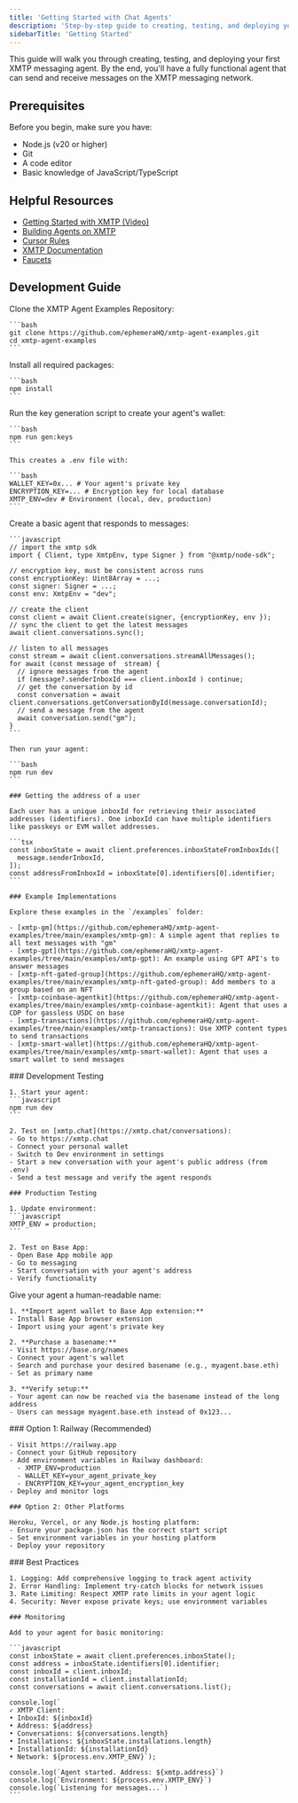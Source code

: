 ```yaml
---
title: 'Getting Started with Chat Agents'
description: 'Step-by-step guide to creating, testing, and deploying your first XMTP messaging agent'
sidebarTitle: 'Getting Started'
---
```


This guide will walk you through creating, testing, and deploying your first XMTP messaging agent. By the end, you'll have a fully functional agent that can send and receive messages on the XMTP messaging network.

## Prerequisites

Before you begin, make sure you have:

- Node.js (v20 or higher)
- Git
- A code editor
- Basic knowledge of JavaScript/TypeScript

## Helpful Resources

- [Getting Started with XMTP (Video)](https://www.youtube.com/watch?v=djRLnWUvwIA)
- [Building Agents on XMTP](https://github.com/ephemeraHQ/xmtp-agent-examples)
- [Cursor Rules](https://github.com/ephemeraHQ/xmtp-agent-examples/blob/main/.cursor/rules/xmtp.md)
- [XMTP Documentation](https://docs.xmtp.org/)
- [Faucets](https://portal.cdp.coinbase.com/products/faucet)

## Development Guide

<Steps>
  <Step title="Set Up Your Development Environment">
    Clone the XMTP Agent Examples Repository:

    ```bash
    git clone https://github.com/ephemeraHQ/xmtp-agent-examples.git
    cd xmtp-agent-examples
    ```

  </Step>

  <Step title="Install Dependencies">
    Install all required packages:

    ```bash
    npm install
    ```

  </Step>

  <Step title="Generate Keys for Your Agent">
    Run the key generation script to create your agent's wallet:

    ```bash
    npm run gen:keys
    ```

    This creates a .env file with:

    ```bash
    WALLET_KEY=0x... # Your agent's private key
    ENCRYPTION_KEY=... # Encryption key for local database
    XMTP_ENV=dev # Environment (local, dev, production)
    ```

  </Step>

  <Step title="Write Your Agent Logic">
    Create a basic agent that responds to messages:

    ```javascript
    // import the xmtp sdk
    import { Client, type XmtpEnv, type Signer } from "@xmtp/node-sdk";

    // encryption key, must be consistent across runs
    const encryptionKey: Uint8Array = ...;
    const signer: Signer = ...;
    const env: XmtpEnv = "dev";

    // create the client
    const client = await Client.create(signer, {encryptionKey, env });
    // sync the client to get the latest messages
    await client.conversations.sync();

    // listen to all messages
    const stream = await client.conversations.streamAllMessages();
    for await (const message of  stream) {
      // ignore messages from the agent
      if (message?.senderInboxId === client.inboxId ) continue;
      // get the conversation by id
      const conversation = await client.conversations.getConversationById(message.conversationId);
      // send a message from the agent
      await conversation.send("gm");
    }
    ```

    Then run your agent:

    ```bash
    npm run dev
    ```

    ### Getting the address of a user

    Each user has a unique inboxId for retrieving their associated addresses (identifiers). One inboxId can have multiple identifiers like passkeys or EVM wallet addresses.

    ```tsx
    const inboxState = await client.preferences.inboxStateFromInboxIds([
      message.senderInboxId,
    ]);
    const addressFromInboxId = inboxState[0].identifiers[0].identifier;
    ```

    ### Example Implementations

    Explore these examples in the `/examples` folder:

    - [xmtp-gm](https://github.com/ephemeraHQ/xmtp-agent-examples/tree/main/examples/xmtp-gm): A simple agent that replies to all text messages with "gm"
    - [xmtp-gpt](https://github.com/ephemeraHQ/xmtp-agent-examples/tree/main/examples/xmtp-gpt): An example using GPT API's to answer messages
    - [xmtp-nft-gated-group](https://github.com/ephemeraHQ/xmtp-agent-examples/tree/main/examples/xmtp-nft-gated-group): Add members to a group based on an NFT
    - [xmtp-coinbase-agentkit](https://github.com/ephemeraHQ/xmtp-agent-examples/tree/main/examples/xmtp-coinbase-agentkit): Agent that uses a CDP for gassless USDC on base
    - [xmtp-transactions](https://github.com/ephemeraHQ/xmtp-agent-examples/tree/main/examples/xmtp-transactions): Use XMTP content types to send transactions
    - [xmtp-smart-wallet](https://github.com/ephemeraHQ/xmtp-agent-examples/tree/main/examples/xmtp-smart-wallet): Agent that uses a smart wallet to send messages

  </Step>

  <Step title="Test Your Agent">
    ### Development Testing

    1. Start your agent:
    ```javascript
    npm run dev
    ```

    2. Test on [xmtp.chat](https://xmtp.chat/conversations):
    - Go to https://xmtp.chat
    - Connect your personal wallet
    - Switch to Dev environment in settings
    - Start a new conversation with your agent's public address (from .env)
    - Send a test message and verify the agent responds

    ### Production Testing

    1. Update environment:
    ```javascript
    XMTP_ENV = production;
    ```

    2. Test on Base App:
    - Open Base App mobile app
    - Go to messaging
    - Start conversation with your agent's address
    - Verify functionality

  </Step>

  <Step title="Get a Basename for Your Agent">
    Give your agent a human-readable name:

    1. **Import agent wallet to Base App extension:**
    - Install Base App browser extension
    - Import using your agent's private key

    2. **Purchase a basename:**
    - Visit https://base.org/names
    - Connect your agent's wallet
    - Search and purchase your desired basename (e.g., myagent.base.eth)
    - Set as primary name

    3. **Verify setup:**
    - Your agent can now be reached via the basename instead of the long address
    - Users can message myagent.base.eth instead of 0x123...

  </Step>

  <Step title="Deploy Your Agent">
    ### Option 1: Railway (Recommended)

    - Visit https://railway.app
    - Connect your GitHub repository
    - Add environment variables in Railway dashboard:
      - XMTP_ENV=production
      - WALLET_KEY=your_agent_private_key
      - ENCRYPTION_KEY=your_agent_encryption_key
    - Deploy and monitor logs

    ### Option 2: Other Platforms

    Heroku, Vercel, or any Node.js hosting platform:
    - Ensure your package.json has the correct start script
    - Set environment variables in your hosting platform
    - Deploy your repository

  </Step>

  <Step title="Monitor and Maintain" icon="chart-line">
    ### Best Practices

    1. Logging: Add comprehensive logging to track agent activity
    2. Error Handling: Implement try-catch blocks for network issues
    3. Rate Limiting: Respect XMTP rate limits in your agent logic
    4. Security: Never expose private keys; use environment variables

    ### Monitoring

    Add to your agent for basic monitoring:

    ```javascript
    const inboxState = await client.preferences.inboxState();
    const address = inboxState.identifiers[0].identifier;
    const inboxId = client.inboxId;
    const installationId = client.installationId;
    const conversations = await client.conversations.list();

    console.log(`
    ✓ XMTP Client:
    • InboxId: ${inboxId}
    • Address: ${address}
    • Conversations: ${conversations.length}
    • Installations: ${inboxState.installations.length}
    • InstallationId: ${installationId}
    • Network: ${process.env.XMTP_ENV}`);

    console.log(`Agent started. Address: ${xmtp.address}`)
    console.log(`Environment: ${process.env.XMTP_ENV}`)
    console.log(`Listening for messages...`)
    ```

  </Step>
</Steps>

